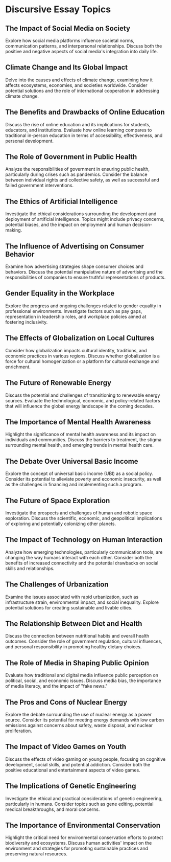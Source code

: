 # Discursive Essay Topics


<div style={{ width: "100%", padding: 20, height: "70vh" }}>
  <Chat
    welcome={"Hi, Which topic you want to discuss or generate ?"}
    teacherName={"Alex"}
    systemPrompt={"Pls help this user find the essay topic he(she) wanted!"}
  />
</div>

## The Impact of Social Media on Society

Explore how social media platforms influence societal norms, communication patterns, and interpersonal relationships. Discuss both the positive and negative aspects of social media's integration into daily life.

## Climate Change and Its Global Impact

Delve into the causes and effects of climate change, examining how it affects ecosystems, economies, and societies worldwide. Consider potential solutions and the role of international cooperation in addressing climate change.

## The Benefits and Drawbacks of Online Education

Discuss the rise of online education and its implications for students, educators, and institutions. Evaluate how online learning compares to traditional in-person education in terms of accessibility, effectiveness, and personal development.

## The Role of Government in Public Health

Analyze the responsibilities of government in ensuring public health, particularly during crises such as pandemics. Consider the balance between individual rights and collective safety, as well as successful and failed government interventions.

## The Ethics of Artificial Intelligence

Investigate the ethical considerations surrounding the development and deployment of artificial intelligence. Topics might include privacy concerns, potential biases, and the impact on employment and human decision-making.

## The Influence of Advertising on Consumer Behavior

Examine how advertising strategies shape consumer choices and behaviors. Discuss the potential manipulative nature of advertising and the responsibilities of companies to ensure truthful representations of products.

## Gender Equality in the Workplace

Explore the progress and ongoing challenges related to gender equality in professional environments. Investigate factors such as pay gaps, representation in leadership roles, and workplace policies aimed at fostering inclusivity.

## The Effects of Globalization on Local Cultures

Consider how globalization impacts cultural identity, traditions, and economic practices in various regions. Discuss whether globalization is a force for cultural homogenization or a platform for cultural exchange and enrichment.

## The Future of Renewable Energy

Discuss the potential and challenges of transitioning to renewable energy sources. Evaluate the technological, economic, and policy-related factors that will influence the global energy landscape in the coming decades.

## The Importance of Mental Health Awareness

Highlight the significance of mental health awareness and its impact on individuals and communities. Discuss the barriers to treatment, the stigma surrounding mental health, and emerging trends in mental health care.

## The Debate Over Universal Basic Income

Explore the concept of universal basic income (UBI) as a social policy. Consider its potential to alleviate poverty and economic insecurity, as well as the challenges in financing and implementing such a program.

## The Future of Space Exploration

Investigate the prospects and challenges of human and robotic space exploration. Discuss the scientific, economic, and geopolitical implications of exploring and potentially colonizing other planets.

## The Impact of Technology on Human Interaction

Analyze how emerging technologies, particularly communication tools, are changing the way humans interact with each other. Consider both the benefits of increased connectivity and the potential drawbacks on social skills and relationships.

## The Challenges of Urbanization

Examine the issues associated with rapid urbanization, such as infrastructure strain, environmental impact, and social inequality. Explore potential solutions for creating sustainable and livable cities.

## The Relationship Between Diet and Health

Discuss the connection between nutritional habits and overall health outcomes. Consider the role of government regulation, cultural influences, and personal responsibility in promoting healthy dietary choices.

## The Role of Media in Shaping Public Opinion

Evaluate how traditional and digital media influence public perception on political, social, and economic issues. Discuss media bias, the importance of media literacy, and the impact of "fake news."

## The Pros and Cons of Nuclear Energy

Explore the debate surrounding the use of nuclear energy as a power source. Consider its potential for meeting energy demands with low carbon emissions against concerns about safety, waste disposal, and nuclear proliferation.

## The Impact of Video Games on Youth

Discuss the effects of video gaming on young people, focusing on cognitive development, social skills, and potential addiction. Consider both the positive educational and entertainment aspects of video games.

## The Implications of Genetic Engineering

Investigate the ethical and practical considerations of genetic engineering, particularly in humans. Consider topics such as gene editing, potential medical breakthroughs, and moral concerns.

## The Importance of Environmental Conservation

Highlight the critical need for environmental conservation efforts to protect biodiversity and ecosystems. Discuss human activities' impact on the environment and strategies for promoting sustainable practices and preserving natural resources.
